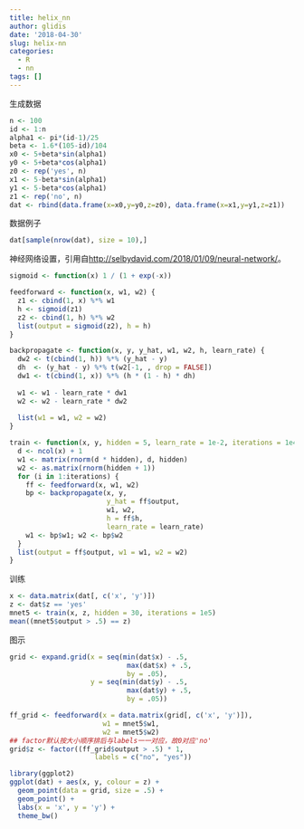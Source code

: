 ```yaml
---
title: helix_nn
author: glidis
date: '2018-04-30'
slug: helix-nn
categories:
  - R
  - nn
tags: []
---
```

生成数据
```r
n <- 100
id <- 1:n
alpha1 <- pi*(id-1)/25
beta <- 1.6*(105-id)/104
x0 <- 5+beta*sin(alpha1)
y0 <- 5+beta*cos(alpha1)
z0 <- rep('yes', n)
x1 <- 5-beta*sin(alpha1)
y1 <- 5-beta*cos(alpha1)
z1 <- rep('no', n)
dat <- rbind(data.frame(x=x0,y=y0,z=z0), data.frame(x=x1,y=y1,z=z1))
```

数据例子
```r
dat[sample(nrow(dat), size = 10),]
```

神经网络设置，引用自<http://selbydavid.com/2018/01/09/neural-network/>。
```r
sigmoid <- function(x) 1 / (1 + exp(-x))

feedforward <- function(x, w1, w2) {
  z1 <- cbind(1, x) %*% w1
  h <- sigmoid(z1)
  z2 <- cbind(1, h) %*% w2
  list(output = sigmoid(z2), h = h)
}

backpropagate <- function(x, y, y_hat, w1, w2, h, learn_rate) {
  dw2 <- t(cbind(1, h)) %*% (y_hat - y)
  dh  <- (y_hat - y) %*% t(w2[-1, , drop = FALSE])
  dw1 <- t(cbind(1, x)) %*% (h * (1 - h) * dh)
  
  w1 <- w1 - learn_rate * dw1
  w2 <- w2 - learn_rate * dw2
  
  list(w1 = w1, w2 = w2)
}

train <- function(x, y, hidden = 5, learn_rate = 1e-2, iterations = 1e4) {
  d <- ncol(x) + 1
  w1 <- matrix(rnorm(d * hidden), d, hidden)
  w2 <- as.matrix(rnorm(hidden + 1))
  for (i in 1:iterations) {
    ff <- feedforward(x, w1, w2)
    bp <- backpropagate(x, y,
                        y_hat = ff$output,
                        w1, w2,
                        h = ff$h,
                        learn_rate = learn_rate)
    w1 <- bp$w1; w2 <- bp$w2
  }
  list(output = ff$output, w1 = w1, w2 = w2)
}
```

训练

```r
x <- data.matrix(dat[, c('x', 'y')])
z <- dat$z == 'yes'
mnet5 <- train(x, z, hidden = 30, iterations = 1e5)
mean((mnet5$output > .5) == z)
```

图示

```r
grid <- expand.grid(x = seq(min(dat$x) - .5,
                             max(dat$x) + .5,
                             by = .05),
                    y = seq(min(dat$y) - .5,
                             max(dat$y) + .5,
                             by = .05))

ff_grid <- feedforward(x = data.matrix(grid[, c('x', 'y')]),
                       w1 = mnet5$w1,
                       w2 = mnet5$w2)
## factor默认按大小顺序排后与labels一一对应，故0对应'no'
grid$z <- factor((ff_grid$output > .5) * 1,
                     labels = c("no", "yes"))

library(ggplot2)
ggplot(dat) + aes(x, y, colour = z) +
  geom_point(data = grid, size = .5) +
  geom_point() +
  labs(x = 'x', y = 'y') +
  theme_bw()
```

